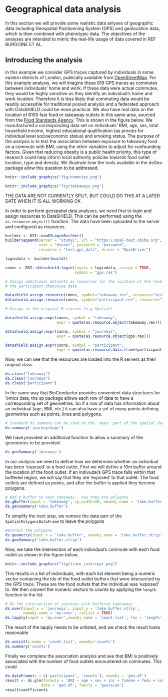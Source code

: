 # Geographical data analysis {#GIS}

In this section we will provide some realistic data anlyses of geographic data including Geospatial Positionning System (GPS) and geolocation data, which is then combined with phenotypic data.  The objectives of the analyses are intended to mimic the real-life usage of data covered in REF BURGOINE ET AL.

## Introducing the analysis

In this example we consider GPS traces captured by individuals in some eastern districts of London, publically available from [OpenStreetMap](https://www.openstreetmap.org/).  For this example analysis, we will imagine these 819 GPS traces as commutes between individuals' home and work. If these data were actual commutes, they would be highly sensitive as they identify an individual’s home and work location. Therefore it is less likely that commuting data would be readily accessible for traditional pooled analysis and a federated approach with DataSHIELD could be more practical. We also have real data on the location of 6100 fast food or takeaway outlets in this same area, sourced from the [Food Standards Agency](https://api.ratings.food.gov.uk/). This is shown in the figure below. We manufactured a corresponding data set on individuals’ BMI, age, sex, total household income, highest educational qualification (as proxies for individual level socioeconomic status) and smoking status. The purpose of the analysis is to test the association between exposure to takeaway food on a commute with BMI, using the other variables to adjust for confounding factors. Given that reducing obesity is a public health priority, this type of research could help inform local authority policies towards food outlet location, type and density. We illustrate how the tools available in the dsGeo package allow this question to be addressed.

```r
knitr::include_graphics("fig/commutes.png")
```
```r
knitr::include_graphics("fig/takeaways.png")
```
 
 THE DATA ARE NOT CURRENTLY SPLIT, BUT COULD DO THIS AT A LATER DATE WHEN IT IS ALL WORKING OK
 
In order to perform geospatial data analyses, we need first to login and assign resources to DataSHIELD. This can be performed using the `as.resource.object()` function. The data have been uploaded to the server and configured as resources.

```r
builder <- DSI::newDSLoginBuilder()
builder$append(server = "study1", url = "https://opal-test.obiba.org", 
               user = "dsuser", password = "password", 
               resource = "test.gps_data", driver = "OpalDriver")

logindata <- builder$build()

conns <- DSI::datashield.login(logins = logindata, assign = TRUE, 
                               symbol = "gps.res")

# Assign additional datasets as resources for the location of the food outlets / takeaways and
# the participant phenotype data

datashield.assign.resource(conns, symbol="takeaway.res", resource="test.takeaway_gps")
datashield.assign.resource(conns, symbol="participant.res", resource="test.gps_participant")

# Assign to the original R classes (e.g Spatial)

datashield.assign.expr(conns, symbol = "takeaway",
                       expr = quote(as.resource.object(takeaway.res)))

datashield.assign.expr(conns, symbol = "journeys",
                       expr = quote(as.resource.object(gps.res)))

datashield.assign.expr(conns, symbol = "participant",
                       expr = quote(as.resource.data.frame(participant.res)))

```
Now, we can see that the resources are loaded into the R servers as their original class

```r
ds.class("takeaway")
ds.class("journeys")
ds.class("participant")
```

In the same way that BioConductor provides convenient data structures for 'omics data, the sp package allows each row of data to have a corresponding set of geometries. So if a row of data has information about an individual (age, BMI, etc.) it can also have a set of many points defining geometries such as points, lines and polygons.

```r
# Standard ds.summary can be used on the 'data' part of the spatial dataframe
ds.summary('journeys$age')
```

We have provided an additional function to allow a summary of the geometries to be provided.

```r
ds.geoSummary('journeys')
```

In our analysis we need to define how we determine whether an individual has been 'exposed' to a food outlet. First we will define a 10m buffer around the location of the food outlet. If an indivudal's GPS trace falls within that buffered region, we will say that they are 'exposed' to that outlet. The food outlets are defined as points, and after the buffer is applied they become polygons.

```r
# Add a buffer to each takeaway - now they are polygons
ds.gBuffer(input = 'takeaway', ip_width=10, newobj.name = 'take.buffer', by_id=TRUE)
ds.geoSummary('take.buffer')
```

To simplify the next step, we remove the data part of the `SpatialPolygonsDataFrame` to leave the polygons

```r
#extract the polygons
ds.geometry(input_x = 'take.buffer', newobj.name = 'take.buffer.strip')
ds.geoSummary('take.buffer.strip')
```

Now, we take the intersection of each individual's commute with each food outlet as shown in the figure below.

```r
knitr::include_graphics("fig/trace_intercept.png")
```

This results in a list of individuals, with each list element being a numeric vector containing the ids of the food outlet buffers that were intersected by the GPS trace. These are the food outlets that the individual was 'exposed' to. We then convert the numeric vectors to counts by applying the `length` function to the list.

```r
# Do the intersection of journeys with buffered takeaways
ds.over(input_x = 'journeys', input_y = 'take.buffer.strip',
        newobj.name = 'my.over', retList = TRUE)
ds.lapply(input = 'my.over',newobj.name = 'count.list', fun = 'length')
```

The result of the lapply needs to be unlisted, and we check the result looks reasonable

```r
ds.unList(x.name = 'count.list', newobj='counts')
ds.summary('counts')
```

Finally we complete the association analysis and see that BMI is positively associated with the number of food outlets encountered on commutes. This could 

```r
ds.dataFrame(x = c('participant', 'counts'), newobj = 'geo.df')
result <- ds.glm(formula = 'BMI ~ age + sex + inc + fsmoke + fedu + counts', 
                data = 'geo.df', family = 'gaussian')
result$coefficients
```
